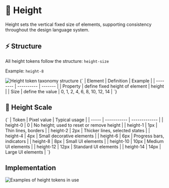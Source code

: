 
<Meta title="Foundations/Dimensions/Height" />

# 📏 Height

Height sets the vertical fixed size of elements, supporting consistency throughout the design language system.

## ⚡ Structure

All height tokens follow the structure: `height-size`

Example: `height-8`

<img src={heightTaxonomy} alt="Height token taxonomy structure" />

<Markdown>
  {`
| Element  | Definition | Example |
| -------- | ---------- | ------- |
| Property | define fixed height of element | height |
| Size     | define the value | 0, 1, 2, 4, 6, 8, 10, 12, 14 |
`}
</Markdown>

## 📐 Height Scale

<Markdown>
  {`
| Token | Pixel value | Typical usage |
| ----- | ----------- | ------------- |
| height-0 | 0 | No height; used to reset or remove height |
| height-1 | 1px | Thin lines, borders |
| height-2 | 2px | Thicker lines, selected states |
| height-4 | 4px | Small decorative elements |
| height-6 | 6px | Progress bars, indicators |
| height-8 | 8px | Small UI elements |
| height-10 | 10px | Medium UI elements |
| height-12 | 12px | Standard UI elements |
| height-14 | 14px | Large UI elements |
`}
</Markdown>

## Implementation

<img src={heightExample} alt="Examples of height tokens in use" />
